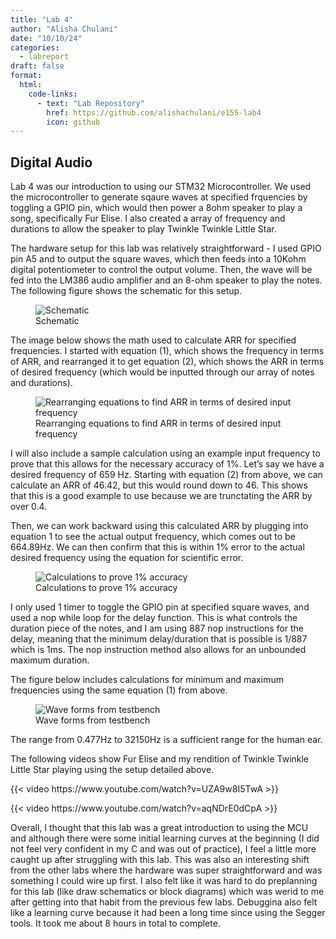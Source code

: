 ```yaml
---
title: "Lab 4"
author: "Alisha Chulani"
date: "10/10/24"
categories:
  - labreport
draft: false
format:
  html:
    code-links:
      - text: "Lab Repository"
        href: https://github.com/alishachulani/e155-lab4
        icon: github
---
```


## Digital Audio 

Lab 4 was our introduction to using our STM32 Microcontroller. We used the microcontroller to generate sqaure waves at specified frquencies by toggling a GPIO pin, which would then power a 8ohm speaker to play a song, specifically Fur Elise. I also created a array of frequency and durations to allow the speaker to play Twinkle Twinkle Little Star. 

The hardware setup for this lab was relatively straightforward - I used GPIO pin A5 and to output the square waves, which then feeds into a 10Kohm digital potentiometer to control the output volume. Then, the wave will be fed into the LM386 audio amplifier and an 8-ohm speaker to play the notes. The following figure shows the schematic for this setup.

![Schematic](images/schematic.jpg)

The image below shows the math used to calculate ARR for specified frequencies. I started with equation (1), which shows the frequency in terms of ARR, and rearranged it to get equation (2), which shows the ARR in terms of desired frequency (which would be inputted through our array of notes and durations). 


![Rearranging equations to find ARR in terms of desired input frequency](images/arr.jpg)

I will also include a sample calculation using an example input frequency to prove that this allows for the necessary accuracy of 1%. Let's say we have a desired frequency of 659 Hz. Starting with equation (2) from above, we can calculate an ARR of 46.42, but this would round down to 46. This shows that this is a good example to use because we are trunctating the ARR by over 0.4. 

Then, we can work backward using this calculated ARR by plugging into equation 1 to see the actual output frequency, which comes out to be 664.89Hz. We can then confirm that this is within 1% error to the actual desired frequency using the equation for scientific error. 

![Calculations to prove 1% accuracy](images/percent.jpg)


I only used 1 timer to toggle the GPIO pin at specified square waves, and used a nop while loop for the delay function. This is what controls the duration piece of the notes, and I am using 887 nop instructions for the delay, meaning that the minimum delay/duration that is possible is 1/887 which is 1ms. The nop instruction method also allows for an unbounded maximum duration. 


The figure below includes calculations for minimum and maximum frequencies using the same equation (1) from above. 

![Wave forms from testbench](images/minmax.jpg)

The range from 0.477Hz to 32150Hz is a sufficient range for the human ear.


The following videos show Fur Elise and my rendition of Twinkle Twinkle Little Star playing using the setup detailed above. 


{{< video https://www.youtube.com/watch?v=UZA9w8I5TwA >}}

{{< video https://www.youtube.com/watch?v=aqNDrE0dCpA >}}



Overall, I thought that this lab was a great introduction to using the MCU and although there were some initial learning curves at the beginning (I did not feel very confident in my C and was out of practice), I feel a little more caught up after struggling with this lab. This was also an interesting shift from the other labs where the hardware was super straightforward and was something I could wire up first. I also felt like it was hard to do preplanning for this lab (like draw schematics or block diagrams) which was werid to me after getting into that habit from the previous few labs. Debuggina also felt like a learning curve because it had  been a long time since using the Segger tools. It took me about 8 hours in total to complete. 




